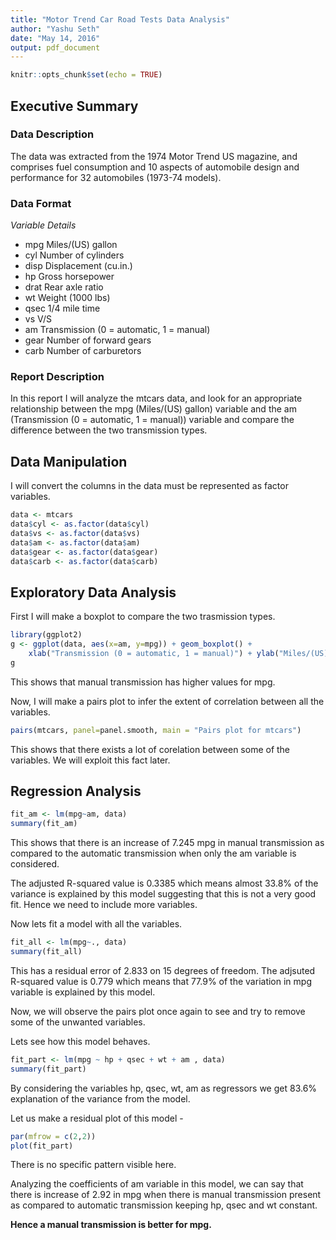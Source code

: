 ```yaml
---
title: "Motor Trend Car Road Tests Data Analysis"
author: "Yashu Seth"
date: "May 14, 2016"
output: pdf_document
---
```


```r
knitr::opts_chunk$set(echo = TRUE)
```

## Executive Summary

### Data Description

The data was extracted from the 1974 Motor Trend US magazine, and comprises fuel consumption and 10 aspects of automobile design and performance for 32 automobiles (1973-74 models).

### Data Format

*Variable Details*

- mpg	    Miles/(US) gallon
- cyl	    Number of cylinders
- disp	    Displacement (cu.in.)
- hp	    Gross horsepower
- drat	    Rear axle ratio
- wt	    Weight (1000 lbs)
- qsec	    1/4 mile time
- vs	    V/S
- am	    Transmission (0 = automatic, 1 = manual)
- gear	    Number of forward gears
- carb	    Number of carburetors

### Report Description

In this report I will analyze the mtcars data, and look for an appropriate relationship between the mpg (Miles/(US) gallon) variable and the am (Transmission (0 = automatic, 1 = manual)) variable and compare the difference between the two transmission types.

## Data Manipulation

I will convert the columns in the data must be represented as factor variables.
```r
data <- mtcars
data$cyl <- as.factor(data$cyl)
data$vs <- as.factor(data$vs)
data$am <- as.factor(data$am)
data$gear <- as.factor(data$gear)
data$carb <- as.factor(data$carb)
```

## Exploratory Data Analysis

First I will make a boxplot to compare the two trasmission types.

```r
library(ggplot2)
g <- ggplot(data, aes(x=am, y=mpg)) + geom_boxplot() + 
    xlab("Transmission (0 = automatic, 1 = manual)") + ylab("Miles/(US) gallon")
g
```
This shows that manual transmission has higher values for mpg.

Now, I will make a pairs plot to infer the extent of correlation between all the variables.

```r
pairs(mtcars, panel=panel.smooth, main = "Pairs plot for mtcars")
```

This shows that there exists a lot of corelation between some of the variables.
We will exploit this fact later.

## Regression Analysis

```r
fit_am <- lm(mpg~am, data)
summary(fit_am)
```

This shows that there is an increase of 7.245 mpg in manual transmission as compared to the automatic transmission when only the am variable is considered.

The adjusted R-squared value is 0.3385 which means almost 33.8% of the variance is explained by this model suggesting that this is not a very good fit. Hence we need to include more variables.

Now lets fit a model with all the variables.
```r
fit_all <- lm(mpg~., data)
summary(fit_all)
```
This has a residual error of 2.833 on 15 degrees of freedom. The adjsuted R-squared value is 0.779 which means that 77.9% of the variation in mpg variable is explained by this model.

Now, we will observe the pairs plot once again to see and try to remove some of the unwanted variables.

Lets see how this model behaves.
```r
fit_part <- lm(mpg ~ hp + qsec + wt + am , data)
summary(fit_part)
```

By considering the variables hp, qsec, wt, am as regressors we get 83.6% explanation of the variance from the model.

Let us make a residual plot of this model - 

```r
par(mfrow = c(2,2))
plot(fit_part)
```

There is no specific pattern visible here.

Analyzing the coefficients of am variable in this model, we can say that there is increase of 2.92 in mpg when there is manual transmission present as compared to automatic transmission keeping hp, qsec and wt constant.

**Hence a manual transmission is better for mpg.**
